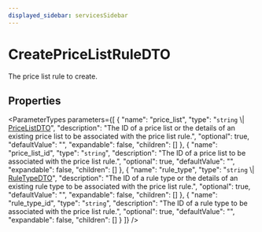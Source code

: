 ```yaml
---
displayed_sidebar: servicesSidebar
---
```



# CreatePriceListRuleDTO

The price list rule to create.

## Properties

<ParameterTypes parameters={[
  {
    "name": "price_list",
    "type": "`string` \\| [PriceListDTO](services.PriceListDTO.mdx)",
    "description": "The ID of a price list or the details of an existing price list to be associated with the price list rule.",
    "optional": true,
    "defaultValue": "",
    "expandable": false,
    "children": []
  },
  {
    "name": "price_list_id",
    "type": "`string`",
    "description": "The ID of a price list to be associated with the price list rule.",
    "optional": true,
    "defaultValue": "",
    "expandable": false,
    "children": []
  },
  {
    "name": "rule_type",
    "type": "`string` \\| [RuleTypeDTO](services.RuleTypeDTO.mdx)",
    "description": "The ID of a rule type or the details of an existing rule type to be associated with the price list rule.",
    "optional": true,
    "defaultValue": "",
    "expandable": false,
    "children": []
  },
  {
    "name": "rule_type_id",
    "type": "`string`",
    "description": "The ID of a rule type to be associated with the price list rule.",
    "optional": true,
    "defaultValue": "",
    "expandable": false,
    "children": []
  }
]} />
